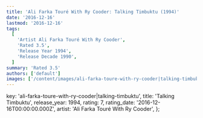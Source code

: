 ```yaml
---
title: 'Ali Farka Touré With Ry Cooder: Talking Timbuktu (1994)'
date: '2016-12-16'
lastmod: '2016-12-16'
tags:
  [
    'Artist Ali Farka Touré With Ry Cooder',
    'Rated 3.5',
    'Release Year 1994',
    'Release Decade 1990',
  ]
summary: 'Rated 3.5'
authors: ['default']
images: ['/content/images/ali-farka-toure-with-ry-cooder|talking-timbuktu.jpg']
---
```


  key: 'ali-farka-toure-with-ry-cooder|talking-timbuktu',
  title: 'Talking Timbuktu',
  release_year: 1994,
  rating: 7,
  rating_date: '2016-12-16T00:00:00.000Z',
  artist: 'Ali Farka Touré With Ry Cooder',
};

<MusicRating data={data} />
